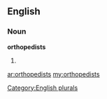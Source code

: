 ==English==

===Noun===
'''orthopedists'''

# {{plural of|[[orthopedist]]}}

[[Category:English plurals]]

[[ar:orthopedists]]
[[my:orthopedists]]